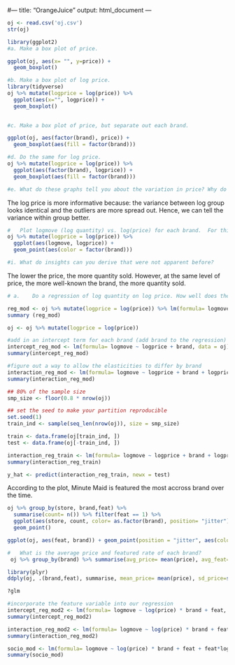 #---
title: "OrangeJuice"
output: html_document
---

```r

oj <- read.csv('oj.csv')
str(oj)
```

``` r
library(ggplot2)
#a.	Make a box plot of price.

ggplot(oj, aes(x= "", y=price)) + 
  geom_boxplot()

```

```r
#b.	Make a box plot of log price.
library(tidyverse)
oj %>% mutate(logprice = log(price)) %>% 
  ggplot(aes(x="", logprice)) + 
  geom_boxplot()
  
```

```r
#c.	Make a box plot of price, but separate out each brand.

ggplot(oj, aes(factor(brand), price)) + 
  geom_boxplot(aes(fill = factor(brand)))

```

``` r
#d.	Do the same for log price. 
oj %>% mutate(logprice = log(price)) %>% 
  ggplot(aes(factor(brand), logprice)) + 
  geom_boxplot(aes(fill = factor(brand)))

#e.	What do these graphs tell you about the variation in price? Why do the log plots look different? Do you find them more/less informative?

```
The log price is more informative because: the variance between log group looks identical and the outliers are more spread out. Hence, we can tell the variance within group better. 
```r
#	Plot logmove (log quantity) vs. log(price) for each brand.  For this one the appropriate second part of the ggplot command will be: + geom_point(aes(color = factor(var_name)))
oj %>% mutate(logprice = log(price)) %>% 
  ggplot(aes(logmove, logprice)) + 
  geom_point(aes(color = factor(brand)))

#i.	What do insights can you derive that were not apparent before?

```
The lower the price, the more quantity sold. However, at the same level of price, the more well-known the brand, the more quantity sold.

```r
# a.	Do a regression of log quantity on log price. How well does the model fit? What is the elasticity, does it make sense?

reg_mod <- oj %>% mutate(logprice = log(price)) %>% lm(formula= logmove ~ logprice)
summary (reg_mod)

oj <- oj %>% mutate(logprice = log(price))

```
```r
#add in an intercept term for each brand (add brand to the regression)
intercept_reg_mod <- lm(formula= logmove ~ logprice + brand, data = oj)
summary(intercept_reg_mod)

```

```r
#figure out a way to allow the elasticities to differ by brand
interaction_reg_mod <- lm(formula= logmove ~ logprice + brand + logprice*brand, data = oj)
summary(interaction_reg_mod)
```

```r
## 80% of the sample size
smp_size <- floor(0.8 * nrow(oj))

## set the seed to make your partition reproducible
set.seed(1)
train_ind <- sample(seq_len(nrow(oj)), size = smp_size)

train <- data.frame(oj[train_ind, ])
test <- data.frame(oj[-train_ind, ])

interaction_reg_train <- lm(formula= logmove ~ logprice + brand + logprice*brand, data = train)
summary(interaction_reg_train)

y_hat <- predict(interaction_reg_train, newx = test)

```

According to the plot, Minute Maid is featured the most accross brand over the time.
```r
oj %>% group_by(store, brand,feat) %>%
  summarise(count= n()) %>% filter(feat == 1) %>%
  ggplot(aes(store, count, color= as.factor(brand), position= "jitter")) +
  geom_point()

ggplot(oj, aes(feat, brand)) + geom_point(position = "jitter", aes(color= factor(brand)))
```

```r
#	What is the average price and featured rate of each brand?  
 oj %>% group_by(brand) %>% summarise(avg_price= mean(price), avg_feat= mean(feat))

library(plyr)
ddply(oj, .(brand,feat), summarise, mean_price= mean(price), sd_price=sd(price), obs= length(price))

?glm
```
```r
#incorporate the feature variable into our regression
intercept_reg_mod2 <- lm(formula= logmove ~ log(price) * brand + feat, data = oj)
summary(intercept_reg_mod2)

interaction_reg_mod2 <- lm(formula= logmove ~ log(price) * brand + feat + feat*logprice, data = oj)
summary(interaction_reg_mod2)

socio_mod <- lm(formula= logmove ~ log(price) * brand + feat + feat*logprice + AGE60, data = oj)
summary(socio_mod)

```


